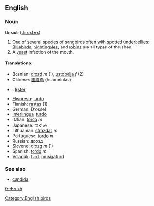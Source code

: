 == English ==
=== Noun ===
'''thrush''' ([[thrushes]])

#One of several species of songbirds often with spotted underbellies: [[Bluebird]]s, [[nightingale]]s, and [[robin]]s are all types of thrushes.
#A [[yeast]] infection of the mouth.

==== Translations: ====
*Bosnian: [[drozd]] ''m'' (1), [[ustobolja]] ''f'' (2)
*Chinese: [[画眉鸟]] (huameiniao)
*{{nl}}: [[lijster]]
*[[Ekspreso]]: [[turdo]]
*Finnish: [[rastas]] (1)
*German: [[Drossel]]
*[[Interlingua]]: [[turdo]]
*Italian: [[tordo]] ''m''
*Japanese: [[つぐみ]]
*Lithuanian: [[strazdas]] ''m''
*Portuguese: [[tordo]] ''m''
*Russian: [[дрозд]]
*Slovene: [[drozg]] ''m'' (1)
*Spanish: [[tordo]] ''m''
*[[Volapük]]: [[turd]], [[musigaturd]]

===See also===
*[[candida]]

[[Category:English birds]]

[[fr:thrush]]